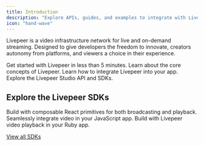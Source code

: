 ```yaml
---
title: Introduction
description: "Explore APIs, guides, and examples to integrate with Livepeer."
icon: "hand-wave"
---
```


Livepeer is a video infrastructure network for live and on-demand streaming.
Designed to give developers the freedom to innovate, creators autonomy from
platforms, and viewers a choice in their experience.

<CardGroup cols={2}>
  <Card title="Quickstart" href="/developers/quick-start" icon="bolt-lightning">
    Get started with Livepeer in less than 5 minutes.
  </Card>
  <Card title="Core Concepts" href="/developers/core-concepts" icon="file">
    Learn about the core concepts of Livepeer.
  </Card>
  <Card title="Guides" href="/developers/guides/overview" icon="book">
    Learn how to integrate Livepeer into your app.
  </Card>
  <Card
    title="API References"
    href="/api-reference/overview/introduction"
    icon="code"
  >
    Explore the Livepeer Studio API and SDKs.
  </Card>
</CardGroup>

## Explore the Livepeer SDKs

<CardGroup cols={3}>
  <Card title="Livepeer Kit" icon="react" href="/kit/getting-started">
    Build with composable React primitives for both broadcasting and playback.
  </Card>
  <Card title="JavaScript" icon="js" href="/sdks/javascript">
    Seamlessly integrate video in your JavaScript app.
  </Card>
  <Card title="Ruby" icon="gem" href="/sdks/ruby">
    Build with Livepeer video playback in your Ruby app.
  </Card>
</CardGroup>

[View all SDKs](/sdks/introduction)
